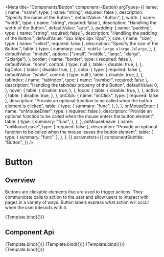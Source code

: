 
<Meta
  title="Components/Button"
  component={Button}
  argTypes={{
    name: {
      name: "name",
      type: { name: "string", required: false },
      description: "Specify the name of the Button.",
      defaultValue: "Button",
    },
    width: {
      name: "width",
      type: { name: "string", required: false },
      description: "Handliing the width of the Button.",
      defaultValue: "auto",
    },
    padding: {
      name: "padding",
      type: { name: "string", required: false },
      description: "Handliing the padding of the Button.",
      defaultValue: "3px 60px 3px 12px",
    },
    size: {
      name: "size",
      type: { name: "select", required: false },
      description: "Specify the size of the Button.",
      table: {
        type: {
          summary: `small middle large xlarge 2xlarge`,
        },
      },
      defaultValue: "middle",
      options: ["small", "middle", "large", "xlarge", "2xlarge"],
    },
    border: {
      name: "border",
      type: { required: false },
      defaultValue: "none",
      control: { type: null },
      table: {
        disable: true,
      },
    },
    bgColor: {
      table: {
        disable: true,
      },
    },
    color: {
      type: { required: false },
      defaultValue: "white",
      control: { type: null },
      table: {
        disable: true,
      },
    },
    tabIndex: {
      name: "tabIndex",
      type: { name: "number", required: false },
      description: "Handling the tabindex property of the Button",
      defaultValue: 0,
    },
    hover: {
      table: {
        disable: true,
      },
    },
    focus: {
      table: {
        disable: true,
      },
    },
    active: {
      table: {
        disable: true,
      },
    },
    onClick: {
      name: "onClick",
      type: { required: false },
      description:
        "Provide an optional function to be called when the button element is clicked",
      table: {
        type: {
          summary: "func",
        },
      },
    },
    onMouseEnter: {
      name: "onMouseEnter",
      type: { required: false },
      description:
        "Provide an optional function to be called when the mouse enters the button element",
      table: {
        type: {
          summary: "func",
        },
      },
    },
    onMouseLeave: {
      name: "onMouseLeave",
      type: { required: false },
      description:
        "Provide an optional function to be called when the mouse leaves the button element",
      table: {
        type: {
          summary: "func",
        },
      },
    },
  }}
  parameters={{
    componentSubtitle: "Button",
  }}
/>

# Button

## Overview

Buttons are clickable elements that are used to trigger actions. They communicate calls to action to the user and allow users to interact with pages in a variety of ways. Button labels express what action will occur when the user interacts with it.


<Canvas>
  <Story
    name="Default"
    args={{
      kind: "default",
    }}
  >
    {Template.bind({})}
  </Story>
</Canvas>

## Component Api

<ArgsTable story="Default" />

<Canvas>
  <Story
    name="Danger"
    args={{
      kind: "danger",
    }}
  >
    {Template.bind({})}
  </Story>
</Canvas>

<Canvas>
  <Story
    name="Ghost"
    args={{
      kind: "ghost",
    }}
  >
    {Template.bind({})}
  </Story>
</Canvas>

<Canvas>
  <Story
    name="Secondary"
    args={{
      kind: "secondary",
    }}
  >
    {Template.bind({})}
  </Story>
</Canvas>

<Canvas>
  <Story
    name="Tertiary"
    args={{
      kind: "tertiary",
    }}
  >
    {Template.bind({})}
  </Story>
</Canvas>
